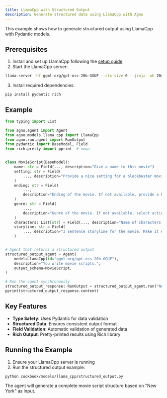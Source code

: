 ```yaml
---
title: LlamaCpp with Structured Output
description: Generate structured data using LlamaCpp with Agno
---
```


This example shows how to generate structured output using LlamaCpp with Pydantic models.

## Prerequisites

1. Install and set up LlamaCpp following the [setup guide](/concepts/models/llama_cpp#set-up-llamacpp)
2. Start the LlamaCpp server:

```bash
llama-server -hf ggml-org/gpt-oss-20b-GGUF --ctx-size 0 --jinja -ub 2048 -b 2048
```

3. Install required dependencies:

```bash
pip install pydantic rich
```

## Example

<CodeGroup>

```python cookbook/models/llama_cpp/structured_output.py
from typing import List

from agno.agent import Agent
from agno.models.llama_cpp import LlamaCpp
from agno.run.agent import RunOutput
from pydantic import BaseModel, Field
from rich.pretty import pprint  # noqa


class MovieScript(BaseModel):
    name: str = Field(..., description="Give a name to this movie")
    setting: str = Field(
        ..., description="Provide a nice setting for a blockbuster movie."
    )
    ending: str = Field(
        ...,
        description="Ending of the movie. If not available, provide a happy ending.",
    )
    genre: str = Field(
        ...,
        description="Genre of the movie. If not available, select action, thriller or romantic comedy.",
    )
    characters: List[str] = Field(..., description="Name of characters for this movie.")
    storyline: str = Field(
        ..., description="3 sentence storyline for the movie. Make it exciting!"
    )


# Agent that returns a structured output
structured_output_agent = Agent(
    model=LlamaCpp(id="ggml-org/gpt-oss-20b-GGUF"),
    description="You write movie scripts.",
    output_schema=MovieScript,
)

# Run the agent synchronously
structured_output_response: RunOutput = structured_output_agent.run("New York")
pprint(structured_output_response.content)
```

</CodeGroup>

## Key Features

- **Type Safety**: Uses Pydantic for data validation
- **Structured Data**: Ensures consistent output format
- **Field Validation**: Automatic validation of generated data
- **Rich Output**: Pretty-printed results using Rich library

## Running the Example

1. Ensure your LlamaCpp server is running
2. Run the structured output example:

```bash
python cookbook/models/llama_cpp/structured_output.py
```

The agent will generate a complete movie script structure based on "New York" as input.
